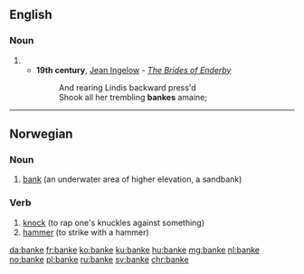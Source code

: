 ==English==

===Noun===
{{en-noun}}

# {{obsolete spelling of|bank}}
#* '''19th century''', [[w:Jean Ingelow|Jean Ingelow]] - ''[[s:The Brides of Enderby|The Brides of Enderby]]''
#*: And rearing Lindis backward press'd
#*: Shook all her trembling '''bankes''' amaine;

----
==Norwegian==

===Noun===
{{head|no|noun|g=m}}

# [[bank]] (an underwater area of higher elevation, a sandbank)

===Verb===
{{head|no|verb}}

# [[knock]] (to rap one's knuckles against something)
# [[hammer]] (to strike with a hammer)

[[da:banke]]
[[fr:banke]]
[[ko:banke]]
[[ku:banke]]
[[hu:banke]]
[[mg:banke]]
[[nl:banke]]
[[no:banke]]
[[pl:banke]]
[[ru:banke]]
[[sv:banke]]
[[chr:banke]]